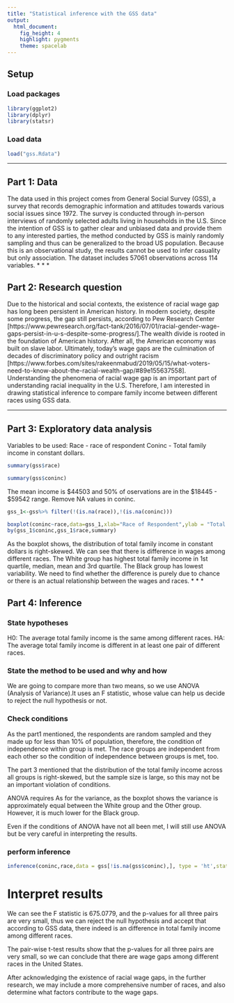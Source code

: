 ---
title: "Statistical inference with the GSS data"
output: 
  html_document: 
    fig_height: 4
    highlight: pygments
    theme: spacelab
---

## Setup

### Load packages

```{r load-packages, message = FALSE}
library(ggplot2)
library(dplyr)
library(statsr)
```

### Load data


```{r load-data}
load("gss.Rdata")
```


* * *

## Part 1: Data
The data used in this project comes from General Social Survey (GSS), a survey that records demographic information and attitudes towards various social issues since 1972. The survey is conducted through in-person interviews of randomly selected adults living in households in the U.S. Since the intention of GSS is to gather clear and unbiased data and provide them to any interested parties, the method conducted by GSS is mainly randomly sampling and thus can be generalized to the broad US population. Because this is an observational study, the results cannot be used to infer casuality but only association. 
The dataset includes 57061 observations across 114 variables. 
* * *

## Part 2: Research question
Due to the historical and social contexts, the existence of racial wage gap has long been persistent in American history. In modern society, despite some progress, the gap still persists, according to Pew Research Center [https://www.pewresearch.org/fact-tank/2016/07/01/racial-gender-wage-gaps-persist-in-u-s-despite-some-progress/].The wealth divide is rooted in the foundation of American history. After all, the American economy was built on slave labor. Ultimately, today's wage gaps are the culmination of decades of discriminatory policy and outright racism [https://www.forbes.com/sites/rakeenmabud/2019/05/15/what-voters-need-to-know-about-the-racial-wealth-gap/#89e155637558]. Understanding the phenomena of racial wage gap is an important part of understanding racial inequality in the U.S. Therefore, I am interested in drawing statistical inference to compare family income between different races using GSS data. 

* * *

## Part 3: Exploratory data analysis

Variables to be used:
Race - race of respondent
Coninc - Total family income in constant dollars.

```{r}
summary(gss$race)
```

```{r}
summary(gss$coninc)
```

The mean income is $44503 and 50% of oservations are in the $18445 - $59542 range.
Remove NA values in coninc.

```{r}
gss_1<-gss%>% filter(!(is.na(race)),!(is.na(coninc)))
```


```{r}
boxplot(coninc~race,data=gss_1,xlab="Race of Respondent",ylab = "Total Family Income ")
by(gss_1$coninc,gss_1$race,summary)
```

As the boxplot shows, the distribution of total family income in constant dollars is right-skewed.
We can see that there is difference in wages among different races. The White group has highest total family income in 1st quartile, median, mean and 3rd quartile. The Black group has lowest variability. 
We need to find whether the difference is purely due to chance or there is an actual relationship between the wages and races. 
* * *

## Part 4: Inference

### State hypotheses
H0: The average total family income is the same among different races.
HA: The average total family income is different in at least one pair of different races.

### State the method to be used and why and how
We are going to compare more than two means, so we use ANOVA (Analysis of Variance).It uses an F statistic, whose value can help us decide to reject the null hypothesis or not. 

### Check conditions
As the part1 mentioned, the respondents are random sampled and they made up for less than 10% of population, therefore, the condition of independence within group is met. The race groups are independent from each other so the condition of independence between groups is met, too.

The part 3 mentioned that the distribution of the total family income across all groups is right-skewed, but the sample size is large, so this may not be an important violation of conditions. 

ANOVA requires As for the variance, as the boxplot shows the variance is approximately equal between the White group and the Other group. However, it is much lower for the Black group. 

Even if the conditions of ANOVA have not all been met, I will still use ANOVA but be very careful in interpreting the results. 

### perform inference

```{r}
inference(coninc,race,data = gss[!is.na(gss$coninc),], type = 'ht',statistic = 'mean',method = 'theoretical', alternative='greater')
```

# Interpret results
We can see the F statistic is 675.0779, and the p-values for all three pairs are very small, thus we can reject the null hypothesis and accept that according to GSS data, there indeed is an difference in total family income among different races. 

The pair-wise t-test results show that the p-values for all three pairs are very small, so we can conclude that there are wage gaps among different races in the United States.

After acknowledging the existence of racial wage gaps, in the further research, we may include a more comprehensive number of races, and also determine what factors contribute to the wage gaps. 
